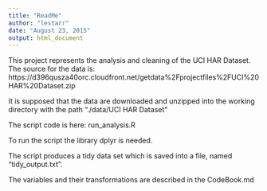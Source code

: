 ```yaml
---
title: "ReadMe"
author: "lestarr"
date: "August 23, 2015"
output: html_document
---
```



This project represents the analysis and cleaning of the UCI HAR Dataset.
The source for the data is: https://d396qusza40orc.cloudfront.net/getdata%2Fprojectfiles%2FUCI%20HAR%20Dataset.zip 

It is supposed that the data are downloaded and unzipped into the working directory with the path "./data/UCI HAR Dataset"


The script code is here: run_analysis.R

To run the script the library dplyr is needed. 

The script produces a tidy data set which is saved into a file, named "tidy_output.txt".

The variables and their transformations are described in the CodeBook.md

